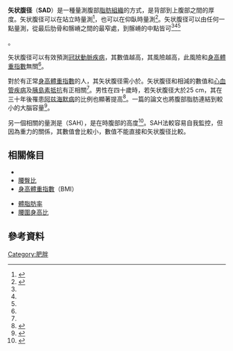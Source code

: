 <!--[[Image:SupineAbdominalHt.jpg|thumb]]-->
'''矢状腹径'''（'''SAD'''）是一種量測腹部[[脂肪組織|脂肪組織]]的方式，是背部到上腹部之間的厚度。矢状腹径可以在站立時量測<ref name=pmid17041127>{{cite journal |first1=Carlos |last1=Iribarren |first2=Jeanne A. |last2=Darbinian |first3=Joan C. |last3=Lo |first4=Bruce H. |last4=Fireman |first5=Alan S. |last5=Go |year=2006 |title=Value of the Sagittal Abdominal Diameter in Coronary Heart Disease Risk Assessment: Cohort Study in a Large, Multiethnic Population |journal=American Journal of Epidemiology |volume=164 |issue=12 |pages=1150–9 |doi=10.1093/aje/kwj341 |pmid=17041127}}</ref>，也可以在仰臥時量測<ref name=pmid17391519>{{cite journal |first1=Helena |last1=Petersson |first2=Achraf |last2=Daryani |first3=Ulf |last3=Risérus |year=2007 |title=Sagittal abdominal diameter as a marker of inflammation and insulin resistance among immigrant women from the Middle East and native Swedish women: a cross-sectional study |journal=Cardiovascular Diabetology |volume=6 |pages=10 |pmid=17391519 |pmc=1847804 |doi=10.1186/1475-2840-6-10}}</ref>。矢状腹径可以由任何一點量測，從最后肋骨和髂嵴之間的最窄處，到髂嵴的中點皆可<ref name=pmid17041127 /><ref name=pmid17391519 /><ref name=doi10.1111/j.1365-277X.2012.01267.x>{{cite journal |first1=HA |last1=de Almeida Paula |first2=R |last2=de Cássia Lanes Ribeiro |first3=LEFP |last3=de Lima Rosado |first4=MV |last4=Abranches |first5=S |last5=do Carmo Castro Franceschini |date=31 July 2012 |title=Relationship between waist circumference and supine abdominal height measured at different anatomical sites and cardiometabolic risk factors in older women |journal=Journal of Human Nutrition and Dietetics |volume=25 |issue=6 |pages=563–8 |doi=10.1111/j.1365-277X.2012.01267.x |pmid=23173640 |url=http://onlinelibrary.wiley.com/doi/10.1111/j.1365-277X.2012.01267.x/abstract |access-date=2015-10-26 |archive-date=2015-12-03 |archive-url=https://web.archive.org/web/20151203141843/http://onlinelibrary.wiley.com/doi/10.1111/j.1365-277X.2012.01267.x/abstract |dead-url=no }}</ref>。

矢状腹径可以有效預測[[冠狀動脈疾病|冠狀動脈疾病]]，其數值越高，其風險越高，此風險和[[身高體重指數|身高體重指數]]無關<ref name=pmid17041127 />。

對於有正常[[身高體重指數|身高體重指數]]的人，其矢状腹径需小於{{convert|25|cm|in}}。矢状腹径和{{convert|30|cm|in}}相減的數值和[[心血管疾病|心血管疾病]]及[[胰島素抵抗|胰島素抵抗]]有正相關<ref name=pmid17391519 />。男性在四十歲時，若矢状腹径大於25 cm，其在三十年後罹患[[阿兹海默病|阿兹海默病]]的比例也顯著提高<ref>{{cite journal |pages=1057–64 |doi=10.1212/01.wnl.0000306313.89165.ef |title=Central obesity and increased risk of dementia more than three decades later |year=2008 |last1=Whitmer |first1=R. A. |last2=Gustafson |first2=D. R. |last3=Barrett-Connor |first3=E. |last4=Haan |first4=M. N. |last5=Gunderson |first5=E. P. |last6=Yaffe |first6=K. |journal=Neurology |volume=71 |issue=14 |pmid=18367704}}</ref>。一篇{{le|神经病学年鉴|Annals of Neurology}}的論文也將腹部脂肪連結到較小的大腦容量<ref>{{cite journal |pages=136–44 |doi=10.1002/ana.22062 |title=Visceral fat is associated with lower brain volume in healthy middle-aged adults |year=2010 |last1=Debette |first1=Stéphanie |last2=Beiser |first2=Alexa |last3=Hoffmann |first3=Udo |last4=Decarli |first4=Charles |last5=O'Donnell |first5=Christopher J. |last6=Massaro |first6=Joseph M. |last7=Au |first7=Rhoda |last8=Himali |first8=Jayandra J. |last9=Wolf |first9=Philip A. |last10=Fox |first10=Caroline S. |last11=Seshadri |first11=Sudha |journal=Annals of Neurology}}</ref>。

另一個相關的量測是{{le|仰臥腹部高度|Supine Abdominal Height}}（SAH），是在{{le|仰臥|supine position}}時腹部的高度<ref>{{cite journal |pages=2041–6 |doi=10.2337/diacare.27.8.2041 |title=Sagittal Abdominal Diameter Is a Strong Anthropometric Marker of Insulin Resistance and Hyperproinsulinemia in Obese Men |url=https://archive.org/details/sim_diabetes-care_2004-08_27_8/page/2041 |year=2004 |last1=Riserus |first1=Ulf |last2=Ärnlöv |first2=Johan |last3=Brismar |first3=Kerstin |last4=Zethelius |first4=Björn |last5=Berglund |first5=Lars |last6=Vessby |first6=Bengt |journal=Diabetes Care |volume=27 |issue=8 |pmid=15277437}}</ref>。SAH法較容易自我監控，但因為重力的關係，其數值會比較小，數值不能直接和矢状腹径比較{{Citation needed|date=2015-10}}。

== 相關條目 ==
*{{le|大肚腩|中央肥胖}}
*[[腰臀比|腰臀比]]
*[[身高體重指數|身高體重指數]]（BMI）
<!--* [[Body_volume_index|Body volume index]]-->
* [[體脂肪率|體脂肪率]]
*[[腰圍身高比|腰圍身高比]]

==參考資料==
{{reflist}}

[[Category:肥胖|Category:肥胖]]